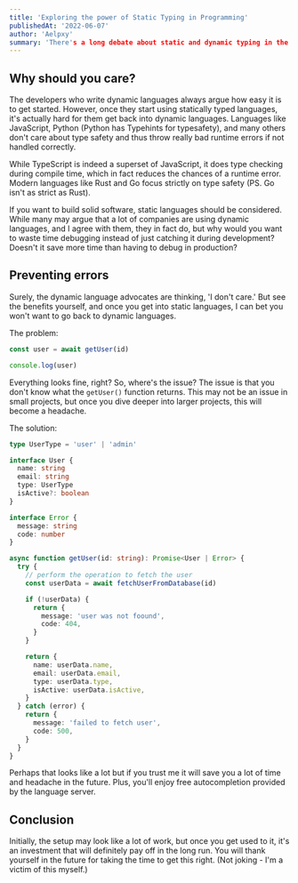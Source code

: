 ```yaml
---
title: 'Exploring the power of Static Typing in Programming'
publishedAt: '2022-06-07'
author: 'Aelpxy'
summary: 'There's a long debate about static and dynamic typing in the world of software. But, I think static typing is superior.'
---
```


## Why should you care?

The developers who write dynamic languages always argue how easy it is to get
started. However, once they start using statically typed languages, it's
actually hard for them get back into dynamic languages. Languages like
JavaScript, Python (Python has Typehints for typesafety), and many others don't
care about type safety and thus throw really bad runtime errors if not handled
correctly.

While TypeScript is indeed a superset of JavaScript, it does type checking
during compile time, which in fact reduces the chances of a runtime error.
Modern languages like Rust and Go focus strictly on type safety (PS. Go isn't as
strict as Rust).

If you want to build solid software, static languages should be considered.
While many may argue that a lot of companies are using dynamic languages, and I
agree with them, they in fact do, but why would you want to waste time debugging
instead of just catching it during development? Doesn't it save more time than
having to debug in production?

## Preventing errors

Surely, the dynamic language advocates are thinking, 'I don't care.' But see the
benefits yourself, and once you get into static languages, I can bet you won't
want to go back to dynamic languages.

The problem:

```javascript
const user = await getUser(id)

console.log(user)
```

Everything looks fine, right? So, where's the issue? The issue is that you don't
know what the `getUser()` function returns. This may not be an issue in small
projects, but once you dive deeper into larger projects, this will become a
headache.

The solution:

```typescript
type UserType = 'user' | 'admin'

interface User {
  name: string
  email: string
  type: UserType
  isActive?: boolean
}

interface Error {
  message: string
  code: number
}

async function getUser(id: string): Promise<User | Error> {
  try {
    // perform the operation to fetch the user
    const userData = await fetchUserFromDatabase(id)

    if (!userData) {
      return {
        message: 'user was not foound',
        code: 404,
      }
    }

    return {
      name: userData.name,
      email: userData.email,
      type: userData.type,
      isActive: userData.isActive,
    }
  } catch (error) {
    return {
      message: 'failed to fetch user',
      code: 500,
    }
  }
}
```

Perhaps that looks like a lot but if you trust me it will save you a lot of time
and headache in the future. Plus, you'll enjoy free autocompletion provided by
the language server.

## Conclusion

Initially, the setup may look like a lot of work, but once you get used to it,
it's an investment that will definitely pay off in the long run. You will thank
yourself in the future for taking the time to get this right. (Not joking - I'm
a victim of this myself.)
